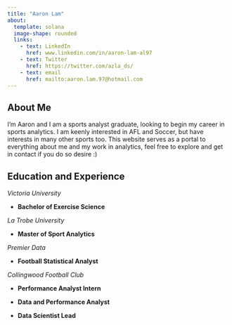 ```yaml
---
title: "Aaron Lam"
about:
  template: solana
  image-shape: rounded
  links:
    - text: LinkedIn
      href: www.linkedin.com/in/aaron-lam-al97
    - text: Twitter
      href: https://twitter.com/azla_ds/
    - text: email
      href: mailto:aaron.lam.97@hotmail.com
---
```


## About Me

I'm Aaron and I am a sports analyst graduate, looking to begin my career in sports analytics. I am keenly interested in AFL and Soccer, but have interests in many other sports too. This website serves as a portal to everything about me and my work in analytics, feel free to explore and get in contact if you do so desire :)

## Education and Experience

*Victoria University*

-   **Bachelor of Exercise Science**

*La Trobe University*

-   **Master of Sport Analytics**

*Premier Data*

-   **Football Statistical Analyst**

*Collingwood Football Club*

-   **Performance Analyst Intern**

-   **Data and Performance Analyst**

-   **Data Scientist Lead**
